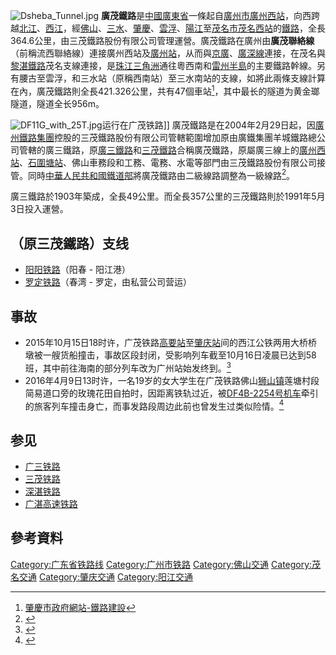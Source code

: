 {{Infobox rail system-route
|box_width=300px
|rail_name=广茂铁路
|banner_color=red
|sec_banner_color=blue
|third_banner_color=
|logo_filename=
|image=DF4B at Guangmao Railway.jpg
|image_width=270px
|caption=一列由[[東風4B型柴油機車|DF4B]]牵引的三茂铁路股份有限公司客车穿行于[[三眼桥站|三眼桥站]]附近
|logo_bgcolor=
|logo_note=
|code_name=
|locale={{CHN}}[[广东|广东]]
|service_type=[[鐵路運輸|客货运输铁路]]
|begin_operation=1903年（广州-三水段）<br/>1991年5月3日（三水-茂名段）
|end_operation=
|operation_note=
|system_length=404.2公里
|line_title=线路
|lines=2（广州西-三眼桥）</br>1（其他区间）
|stations=47
|route_title=线路
|main_route=
|secondary_route=
|branch_route=
|standard=[[中華人民共和國鐵路運輸#线路等级|I级铁路]]
|main_stations=[[广州站|广州站]]、[[佛山站|佛山站]]、[[肇庆站|肇庆站]]、[[阳春站|阳春站]]、[[茂名站|茂名站]]、[[茂名西站|茂名西站]]
|ridership=
|fleet_size=
|track_gauge=1435mm（[[標準鐵軌|標準軌]]）
|max_speed=120公里/小时
|electrified=[[接触网供电|接触网供电]]，25kV50Hz（广州-三眼桥）
|rollingstock=[[东风4B型柴油机车|东风4B型柴油机车]]<br/>[[东风11G型内燃机车|东风11G型内燃机车]]<br/>[[东风4C型柴油机车|东风4C型柴油机车]]<br/>[[东风11型内燃机车|东风11型内燃机车]]<br/>[[东风5型柴油机车|东风5型柴油机车]]
|depot=
|block_signal=
|control=
|operator=[[广州铁路集团|广州铁路集团]]
|franchise=[[三茂铁路股份有限公司|三茂铁路股份有限公司]]
|hq=
|key_person=
|website=
|system_map=
|mapimage_width=
|route_map={{广茂铁路RDT}}
}}
[[File:Dsheba_Tunnel.jpg|thumb]]
'''廣茂鐵路'''是[[中國|中國]][[廣東省|廣東省]]一條起自[[廣州市|廣州市]][[廣州西站|廣州西站]]，向西跨越[[北江|北江]]、[[西江|西江]]，經[[佛山|佛山]]、[[三水|三水]]、[[肇慶|肇慶]]、[[雲浮|雲浮]]、[[陽江|陽江]]至[[茂名市|茂名市]][[茂名西站|茂名西站]]的[[鐵路|鐵路]]，全長364.6公里，由三茂鐵路股份有限公司管理運營。廣茂鐵路在廣州由'''廣茂聯絡線'''（前稱流西聯絡線）連接廣州西站及[[廣州站|廣州站]]，从而與[[京廣鐵路|京廣]]、[[廣深鐵路|廣深線]]連接，在茂名與[[黎湛鐵路|黎湛鐵路]]茂名支線連接，是[[珠江三角洲|珠江三角洲]]通往粵西南和[[雷州半島|雷州半島]]的主要鐵路幹線。另有腰古至雲浮，和三水站（原稱西南站）至三水南站的支線，如將此兩條支線計算在內，廣茂鐵路則全長421.326公里，共有47個車站<ref>[http://www.zhaoqing.gov.cn/zjzq/zqnj/2007nj/t20081210_68223.htm 肇慶市政府網站-鐵路建設]{{dead link|date=2018年2月 |bot=InternetArchiveBot |fix-attempted=yes }}</ref>，其中最长的隧道为黄金瑯隧道，隧道全长956m。

[[File:DF11G_with_25T.jpg|thumb]]运行在广茂铁路]]
廣茂鐵路是在2004年2月29日起，因[[廣州鐵路集團|廣州鐵路集團]]控股的三茂鐵路股份有限公司管轄範圍增加原由廣鐵集團羊城鐵路總公司管轄的廣三鐵路，原[[廣三鐵路|廣三鐵路]]和[[三茂鐵路|三茂鐵路]]合稱廣茂鐵路，原屬廣三線上的[[廣州西站|廣州西站]]、[[石圍塘站|石圍塘站]]、佛山車務段和工務、電務、水電等部門由三茂鐵路股份有限公司接管。同時[[中華人民共和國鐵道部|中華人民共和國鐵道部]]將廣茂鐵路由二級線路調整為一級線路<ref>{{Cite web |url=http://www.people.com.cn/GB/shizheng/14562/2365538.html |title=廣茂鐵路聯為一體鐵道部對三茂鐵路實現控股 |accessdate=2009-03-22 |archive-date=2020-04-04 |archive-url=https://web.archive.org/web/20200404063459/http://www.people.com.cn/GB/shizheng/14562/2365538.html |dead-url=no }}</ref>。

廣三鐵路於1903年築成，全長49公里。而全長357公里的三茂鐵路則於1991年5月3日投入運營。

== （原三茂鐵路）支线 ==
*[[阳阳铁路|阳阳铁路]]（阳春 - 阳江港）
*[[罗定铁路|罗定铁路]]（春湾 - 罗定，由私营公司营运）

== 事故 ==
*2015年10月15日18时许，广茂铁路[[高要站|高要站]]至[[肇庆站|肇庆站]]间的西江公铁两用大桥桥墩被一艘货船撞击，事故区段封闭，受影响列车截至10月16日凌晨已达到58班，其中前往海南的部分列车改为广州站始发终到。<ref>{{cite news|url=http://gd.sina.com.cn/news/m/2015-10-16/detail-ifxivsch3624019.shtml|title=广铁高要至肇庆段一桥梁被货船撞 58趟列车受影响|publisher=信息时报|date=2015-10-16|accessdate=2015-10-16|archive-url=https://web.archive.org/web/20160304192405/http://gd.sina.com.cn/news/m/2015-10-16/detail-ifxivsch3624019.shtml|archive-date=2016-03-04|dead-url=yes}}</ref>
*2016年4月9日13时许，一名19岁的女大学生在广茂铁路佛山[[狮山镇_(佛山市)|狮山镇]]莲塘村段简易道口旁的玫瑰花田自拍时，因距离铁轨过近，被[[东风4B型柴油机车|DF4B-2254号机车]]牵引的旅客列车撞击身亡，而事发路段周边此前也曾发生过类似险情。<ref>{{cite news|author=曾群善|url=http://epaper.oeeee.com/epaper/A/html/2016-04/11/content_26036.htm|title=铁路边自拍 大一女生被撞亡|publisher=[[南方都市报|南方都市报]]|date=2016-04-11|accessdate=2016-04-16|archive-date=2016-04-14|archive-url=https://web.archive.org/web/20160414210721/http://epaper.oeeee.com/epaper/A/html/2016-04/11/content_26036.htm|dead-url=no}}</ref>

==参见==
*[[广三铁路|广三铁路]]
*[[三茂铁路|三茂铁路]]
*[[深湛铁路|深湛铁路]]
*[[广湛高速铁路|广湛高速铁路]]

==參考資料==
<div class="references-small">
<references />
</div>

{{廣茂鐵路|nocat}}
{{中國鐵路}}

[[Category:广东省铁路线|Category:广东省铁路线]]
[[Category:广州市铁路|Category:广州市铁路]]
[[Category:佛山交通|Category:佛山交通]]
[[Category:茂名交通|Category:茂名交通]]
[[Category:肇庆交通|Category:肇庆交通]]
[[Category:阳江交通|Category:阳江交通]]